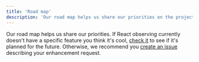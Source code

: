 ```yaml
---
title: 'Road map'
description: 'Our road map helps us share our priorities on the project.'
---
```


Our road map helps us share our priorities. If React observing currently doesn't have a
specific feature you think it's cool, [check
it](https://github.com/lvsouza/react-observing/issues)
to see if it's planned for the future. Otherwise, we recommend you
[create an issue](https://github.com/lvsouza/react-observing/issues) describing your enhancement request.
